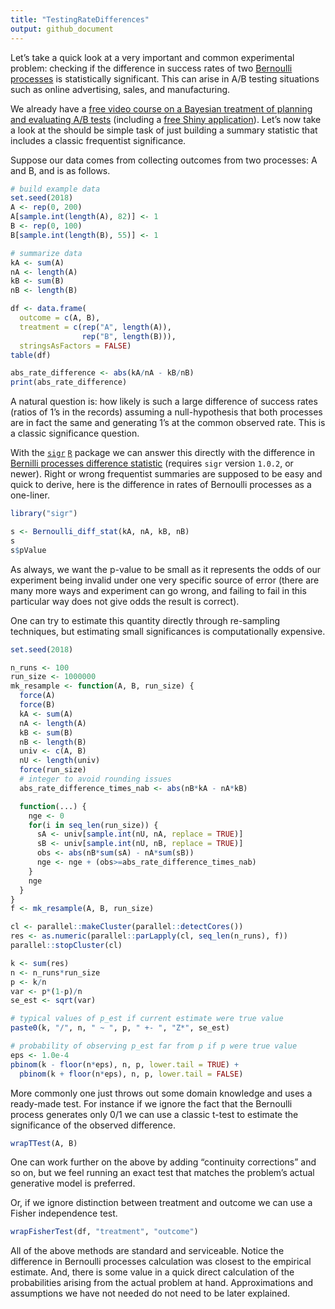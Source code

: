 ```yaml
---
title: "TestingRateDifferences"
output: github_document
---
```


Let's take a quick look at a very important and common experimental problem: checking if the difference in success rates of two [Bernoulli processes](https://en.wikipedia.org/wiki/Bernoulli_process) is statistically significant.  This can arise in A/B testing situations such as online advertising, sales, and manufacturing.

We already have a [free video course on a Bayesian treatment of planning and evaluating A/B tests](http://www.win-vector.com/blog/2016/02/free-video-course-applied-bayesian-ab-testing-in-r/) (including a [free Shiny application](https://github.com/WinVector/CampaignPlanner_v3)).  Let's now take a look at the should be simple task of just building a summary statistic that includes a classic frequentist significance.

Suppose our data comes from collecting outcomes from two processes: A and B, and is as follows.


```r
# build example data
set.seed(2018)
A <- rep(0, 200)
A[sample.int(length(A), 82)] <- 1
B <- rep(0, 100)
B[sample.int(length(B), 55)] <- 1
```


```r
# summarize data
kA <- sum(A)
nA <- length(A)
kB <- sum(B)
nB <- length(B)

df <- data.frame(
  outcome = c(A, B), 
  treatment = c(rep("A", length(A)), 
                rep("B", length(B))),
  stringsAsFactors = FALSE)
table(df)

abs_rate_difference <- abs(kA/nA - kB/nB)
print(abs_rate_difference)
```

A natural question is: how likely is such a large difference of success rates (ratios of 1's in the records) assuming a null-hypothesis that both processes are in fact the same and generating 1's at the common observed rate.  This is a classic significance question.

With the [`sigr`]( https://CRAN.R-project.org/package=sigr) [`R`](https://www.r-project.org) package we can answer this directly with the difference in [Bernilli processes difference statistic](https://winvector.github.io/sigr/reference/Bernoulli_diff_stat.html) (requires `sigr` version `1.0.2`, or newer).  Right or wrong frequentist summaries are supposed to be easy and quick to derive, here is the difference in rates of Bernoulli processes as a one-liner.


```r
library("sigr")

s <- Bernoulli_diff_stat(kA, nA, kB, nB)
s
s$pValue
```

As always, we want the p-value to be small as it represents the odds of our experiment being invalid under one very specific source of error (there are many more ways and experiment can go wrong, and failing to fail in this particular way does not give odds the result is correct).

One can try to estimate this quantity directly through re-sampling techniques, but estimating small significances is computationally expensive.

```r
set.seed(2018)

n_runs <- 100
run_size <- 1000000
mk_resample <- function(A, B, run_size) {
  force(A)
  force(B)
  kA <- sum(A)
  nA <- length(A)
  kB <- sum(B)
  nB <- length(B)
  univ <- c(A, B)
  nU <- length(univ)
  force(run_size)
  # integer to avoid rounding issues
  abs_rate_difference_times_nab <- abs(nB*kA - nA*kB)

  function(...) {
    nge <- 0
    for(i in seq_len(run_size)) {
      sA <- univ[sample.int(nU, nA, replace = TRUE)]
      sB <- univ[sample.int(nU, nB, replace = TRUE)]
      obs <- abs(nB*sum(sA) - nA*sum(sB))
      nge <- nge + (obs>=abs_rate_difference_times_nab)
    }
    nge
  }
}
f <- mk_resample(A, B, run_size)

cl <- parallel::makeCluster(parallel::detectCores())
res <- as.numeric(parallel::parLapply(cl, seq_len(n_runs), f))
parallel::stopCluster(cl)

k <- sum(res)
n <- n_runs*run_size
p <- k/n
var <- p*(1-p)/n
se_est <- sqrt(var)

# typical values of p_est if current estimate were true value
paste0(k, "/", n, " ~ ", p, " +- ", "Z*", se_est)

# probability of observing p_est far from p if p were true value
eps <- 1.0e-4
pbinom(k - floor(n*eps), n, p, lower.tail = TRUE) + 
  pbinom(k + floor(n*eps), n, p, lower.tail = FALSE)
```

More commonly one just throws out some domain knowledge and uses a ready-made test.  For instance if we ignore the fact that the Bernoulli process generates only 0/1 we can use a classic t-test to estimate the significance of the observed difference.

```r
wrapTTest(A, B)
```

One can work further on the above by adding "continuity corrections" and so on, but we feel running an exact test that matches the problem's actual generative model is preferred.

Or, if we ignore distinction between treatment and outcome we can use a Fisher independence test.

```r
wrapFisherTest(df, "treatment", "outcome")
```

All of the above methods are standard and serviceable.  Notice the difference in Bernoulli processes calculation was closest to the empirical estimate. And, there is some value in a quick direct calculation of the probabilities arising from the actual problem at hand.  Approximations and assumptions we have not needed do not need to be later explained.



